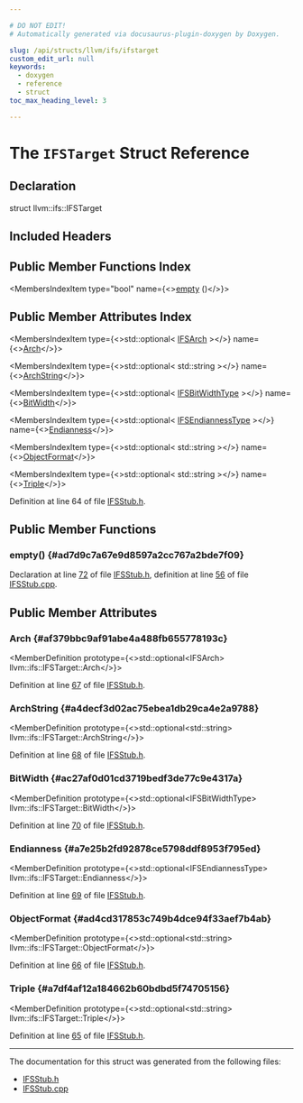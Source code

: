 ```yaml
---

# DO NOT EDIT!
# Automatically generated via docusaurus-plugin-doxygen by Doxygen.

slug: /api/structs/llvm/ifs/ifstarget
custom_edit_url: null
keywords:
  - doxygen
  - reference
  - struct
toc_max_heading_level: 3

---
```





# The `IFSTarget` Struct Reference

<DoxygenPage pluginConfig={pluginConfig}>



## Declaration

<CodeBlock>struct llvm::ifs::IFSTarget</CodeBlock>

## Included Headers

<IncludesList>
<IncludesListItem
  filePath="llvm/InterfaceStub/IFSStub.h"
  permalink="/docs/api/files/include/include/llvm/include/llvm/interfacestub/ifsstub-h"
  isLocal="true" />
</IncludesList>

## Public Member Functions Index

<MembersIndex>

<MembersIndexItem
  type="bool"
  name={<><a href="#ad7d9c7a67e9d8597a2cc767a2bde7f09">empty</a> ()</>}>
</MembersIndexItem>

</MembersIndex>

## Public Member Attributes Index

<MembersIndex>

<MembersIndexItem
  type={<>std::optional&lt; <a href="/docs/api/namespaces/llvm/ifs/#a3248950691cdc5febedcd27ac9a15c54">IFSArch</a> &gt;</>}
  name={<><a href="#af379bbc9af91abe4a488fb655778193c">Arch</a></>}>
</MembersIndexItem>

<MembersIndexItem
  type={<>std::optional&lt; std::string &gt;</>}
  name={<><a href="#a4decf3d02ac75ebea1db29ca4e2a9788">ArchString</a></>}>
</MembersIndexItem>

<MembersIndexItem
  type={<>std::optional&lt; <a href="/docs/api/namespaces/llvm/ifs/#ad3517f5b90f1b05533d172d683533e90">IFSBitWidthType</a> &gt;</>}
  name={<><a href="#ac27af0d01cd3719bedf3de77c9e4317a">BitWidth</a></>}>
</MembersIndexItem>

<MembersIndexItem
  type={<>std::optional&lt; <a href="/docs/api/namespaces/llvm/ifs/#acc98cdd50c302ff6523294d5413ff4b2">IFSEndiannessType</a> &gt;</>}
  name={<><a href="#a7e25b2fd92878ce5798ddf8953f795ed">Endianness</a></>}>
</MembersIndexItem>

<MembersIndexItem
  type={<>std::optional&lt; std::string &gt;</>}
  name={<><a href="#ad4cd317853c749b4dce94f33aef7b4ab">ObjectFormat</a></>}>
</MembersIndexItem>

<MembersIndexItem
  type={<>std::optional&lt; std::string &gt;</>}
  name={<><a href="#a7df4af12a184662b60bdbd5f74705156">Triple</a></>}>
</MembersIndexItem>

</MembersIndex>


Definition at line 64 of file <a href="/docs/api/files/include/include/llvm/include/llvm/interfacestub/ifsstub-h">IFSStub.h</a>.

<SectionDefinition>

## Public Member Functions

### empty() {#ad7d9c7a67e9d8597a2cc767a2bde7f09}

<MemberDefinition
  prototype="bool IFSTarget::empty ()">

Declaration at line <a href="/docs/api/files/include/include/llvm/include/llvm/interfacestub/ifsstub-h/#l00072">72</a> of file <a href="/docs/api/files/include/include/llvm/include/llvm/interfacestub/ifsstub-h">IFSStub.h</a>, definition at line <a href="/docs/api/files/lib/lib/interfacestub/ifsstub-cpp/#l00056">56</a> of file <a href="/docs/api/files/lib/lib/interfacestub/ifsstub-cpp">IFSStub.cpp</a>.
</MemberDefinition>

</SectionDefinition>

<SectionDefinition>

## Public Member Attributes

### Arch {#af379bbc9af91abe4a488fb655778193c}

<MemberDefinition
  prototype={<>std::optional&lt;IFSArch&gt; llvm::ifs::IFSTarget::Arch</>}>

Definition at line <a href="/docs/api/files/include/include/llvm/include/llvm/interfacestub/ifsstub-h/#l00067">67</a> of file <a href="/docs/api/files/include/include/llvm/include/llvm/interfacestub/ifsstub-h">IFSStub.h</a>.
</MemberDefinition>

### ArchString {#a4decf3d02ac75ebea1db29ca4e2a9788}

<MemberDefinition
  prototype={<>std::optional&lt;std::string&gt; llvm::ifs::IFSTarget::ArchString</>}>

Definition at line <a href="/docs/api/files/include/include/llvm/include/llvm/interfacestub/ifsstub-h/#l00068">68</a> of file <a href="/docs/api/files/include/include/llvm/include/llvm/interfacestub/ifsstub-h">IFSStub.h</a>.
</MemberDefinition>

### BitWidth {#ac27af0d01cd3719bedf3de77c9e4317a}

<MemberDefinition
  prototype={<>std::optional&lt;IFSBitWidthType&gt; llvm::ifs::IFSTarget::BitWidth</>}>

Definition at line <a href="/docs/api/files/include/include/llvm/include/llvm/interfacestub/ifsstub-h/#l00070">70</a> of file <a href="/docs/api/files/include/include/llvm/include/llvm/interfacestub/ifsstub-h">IFSStub.h</a>.
</MemberDefinition>

### Endianness {#a7e25b2fd92878ce5798ddf8953f795ed}

<MemberDefinition
  prototype={<>std::optional&lt;IFSEndiannessType&gt; llvm::ifs::IFSTarget::Endianness</>}>

Definition at line <a href="/docs/api/files/include/include/llvm/include/llvm/interfacestub/ifsstub-h/#l00069">69</a> of file <a href="/docs/api/files/include/include/llvm/include/llvm/interfacestub/ifsstub-h">IFSStub.h</a>.
</MemberDefinition>

### ObjectFormat {#ad4cd317853c749b4dce94f33aef7b4ab}

<MemberDefinition
  prototype={<>std::optional&lt;std::string&gt; llvm::ifs::IFSTarget::ObjectFormat</>}>

Definition at line <a href="/docs/api/files/include/include/llvm/include/llvm/interfacestub/ifsstub-h/#l00066">66</a> of file <a href="/docs/api/files/include/include/llvm/include/llvm/interfacestub/ifsstub-h">IFSStub.h</a>.
</MemberDefinition>

### Triple {#a7df4af12a184662b60bdbd5f74705156}

<MemberDefinition
  prototype={<>std::optional&lt;std::string&gt; llvm::ifs::IFSTarget::Triple</>}>

Definition at line <a href="/docs/api/files/include/include/llvm/include/llvm/interfacestub/ifsstub-h/#l00065">65</a> of file <a href="/docs/api/files/include/include/llvm/include/llvm/interfacestub/ifsstub-h">IFSStub.h</a>.
</MemberDefinition>

</SectionDefinition>

<hr/>

The documentation for this struct was generated from the following files:

<ul>
<li><a href="/docs/api/files/include/include/llvm/include/llvm/interfacestub/ifsstub-h">IFSStub.h</a></li>
<li><a href="/docs/api/files/lib/lib/interfacestub/ifsstub-cpp">IFSStub.cpp</a></li>
</ul>

</DoxygenPage>
